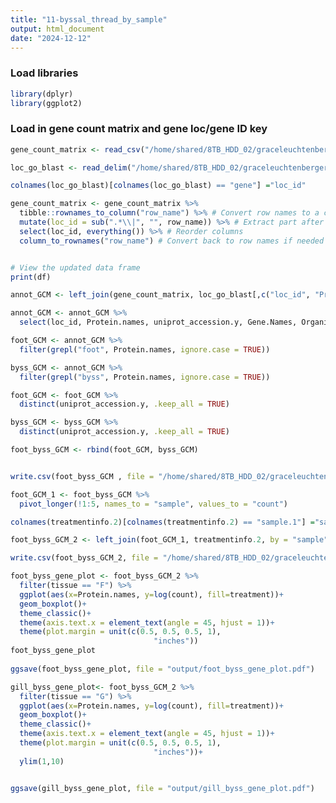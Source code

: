 ```yaml
---
title: "11-byssal_thread_by_sample"
output: html_document
date: "2024-12-12"
---
```

### Load libraries
```r
library(dplyr)
library(ggplot2)
```

### Load in gene count matrix and gene loc/gene ID key
```r
gene_count_matrix <- read_csv("/home/shared/8TB_HDD_02/graceleuchtenberger/Github/byssus-exp-analysis/output/gene_count_matrix_clean.csv")

loc_go_blast <- read_delim("/home/shared/8TB_HDD_02/graceleuchtenberger/Github/byssus-exp-analysis/output/LOC_GO_list.txt",delim = "\t")

colnames(loc_go_blast)[colnames(loc_go_blast) == "gene"] ="loc_id"
```

```r
gene_count_matrix <- gene_count_matrix %>%
  tibble::rownames_to_column("row_name") %>% # Convert row names to a column
  mutate(loc_id = sub(".*\\|", "", row_name)) %>% # Extract part after the pipe
  select(loc_id, everything()) %>% # Reorder columns
  column_to_rownames("row_name") # Convert back to row names if needed


# View the updated data frame
print(df)
```

```r
annot_GCM <- left_join(gene_count_matrix, loc_go_blast[,c("loc_id", "Protein.names", "uniprot_accession.y", "Gene.Names", "Organism")], by= "loc_id")

annot_GCM <- annot_GCM %>%
  select(loc_id, Protein.names, uniprot_accession.y, Gene.Names, Organism, everything())
```

```r
foot_GCM <- annot_GCM %>%
  filter(grepl("foot", Protein.names, ignore.case = TRUE))

byss_GCM <- annot_GCM %>%
  filter(grepl("byss", Protein.names, ignore.case = TRUE))

foot_GCM <- foot_GCM %>%
  distinct(uniprot_accession.y, .keep_all = TRUE)

byss_GCM <- byss_GCM %>%
  distinct(uniprot_accession.y, .keep_all = TRUE)

foot_byss_GCM <- rbind(foot_GCM, byss_GCM)


write.csv(foot_byss_GCM , file = "/home/shared/8TB_HDD_02/graceleuchtenberger/Github/byssus-exp-analysis/output/foot_byss_GCM.csv")
```
```r
foot_GCM_1 <- foot_byss_GCM %>%
  pivot_longer(!1:5, names_to = "sample", values_to = "count")

colnames(treatmentinfo.2)[colnames(treatmentinfo.2) == "sample.1"] ="sample"

foot_byss_GCM_2 <- left_join(foot_GCM_1, treatmentinfo.2, by = "sample")

write.csv(foot_byss_GCM_2, file = "/home/shared/8TB_HDD_02/graceleuchtenberger/Github/byssus-exp-analysis/output/foot_byss_GCM.csv")
```


```r
foot_byss_gene_plot <- foot_byss_GCM_2 %>%
  filter(tissue == "F") %>%
  ggplot(aes(x=Protein.names, y=log(count), fill=treatment))+
  geom_boxplot()+
  theme_classic()+
  theme(axis.text.x = element_text(angle = 45, hjust = 1))+
  theme(plot.margin = unit(c(0.5, 0.5, 0.5, 1), 
                                "inches"))
foot_byss_gene_plot
  
ggsave(foot_byss_gene_plot, file = "output/foot_byss_gene_plot.pdf")

```


```r
gill_byss_gene_plot<- foot_byss_GCM_2 %>%
  filter(tissue == "G") %>%
  ggplot(aes(x=Protein.names, y=log(count), fill=treatment))+
  geom_boxplot()+
  theme_classic()+
  theme(axis.text.x = element_text(angle = 45, hjust = 1))+
  theme(plot.margin = unit(c(0.5, 0.5, 0.5, 1), 
                                "inches"))+
  ylim(1,10)


ggsave(gill_byss_gene_plot, file = "output/gill_byss_gene_plot.pdf")
```



